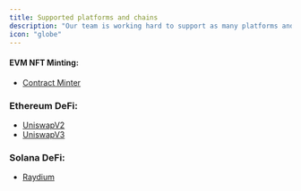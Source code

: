 ```yaml
---
title: Supported platforms and chains
description: "Our team is working hard to support as many platforms and chains as possible. Here is a list of the platforms and chains we currently support."
icon: "globe"
---
```


#### EVM NFT Minting:

-   [Contract Minter]()

### Ethereum DeFi:

-   [UniswapV2]()
-   [UniswapV3]()

### Solana DeFi:

-   [Raydium](/defi-modules/solana/raydium)
